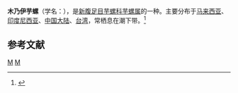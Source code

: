{{Speciesbox 
| taxon = Conus sulcatus
| authority = Hwass, 1792
| image = Conus sulcatus 1.jpg
}}
'''木乃伊芋螺'''（学名：''{{lang|la|Conus sulcatus}}''），是[[新腹足目|新腹足目]][[芋螺科|芋螺科]][[芋螺属|芋螺属]]的一种。主要分布于[[马来西亚|马来西亚]]、[[印度尼西亚|印度尼西亚]]、[[中国大陆|中国大陆]]、[[台湾|台湾]]，常栖息在潮下带。<ref>{{cite web|url=http://shell.sinica.edu.tw/chinese/shellbase_detail.php?science_no=1623|title=国际贝库：木乃伊芋螺|publisher=台湾贝类资料库|accessdate=2009-08-11|archive-date=2016-03-04|archive-url=https://web.archive.org/web/20160304204147/http://shell.sinica.edu.tw/chinese/shellbase_detail.php?science_no=1623|dead-url=no}}</ref>

== 参考文献 ==
{{reflist}}
{{Taxonbar|from=Q1308859}}

[[Category:芋螺属|M]]
[[Category:1792年描述的动物|M]]